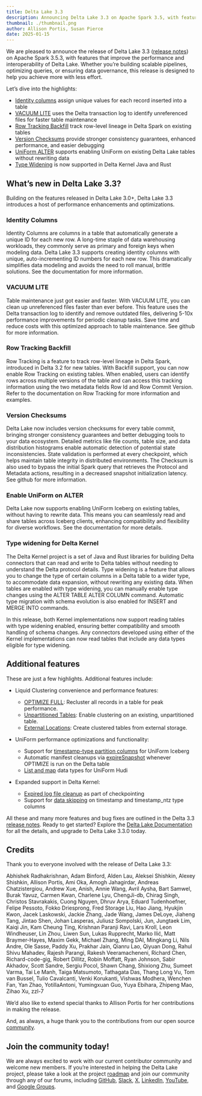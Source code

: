 ```yaml
---
title: Delta Lake 3.3
description: Announcing Delta Lake 3.3 on Apache Spark 3.5, with features that improve the performance and interoperability of Delta Lake.
thumbnail: ./thumbnail.png
author: Allison Portis, Susan Pierce
date: 2025-01-15
---
```


We are pleased to announce the release of Delta Lake 3.3 ([release notes]) on Apache Spark 3.5.3,
with features that improve the performance and interoperability of Delta Lake. Whether you’re
building scalable pipelines, optimizing queries, or ensuring data governance, this release is
designed to help you achieve more with less effort.

[release notes]: https://github.com/delta-io/delta/releases/tag/v3.3.0

Let’s dive into the highlights:

- [Identity columns](#identity-columns) assign unique values for each record inserted into a table
- [VACUUM LITE](#vacuum-lite) uses the Delta transaction log to identify unreferenced files for faster table maintenance
- [Row Tracking Backfill](#row-tracking-backfill) track row-level lineage in Delta Spark on existing tables
- [Version Checksums](#version-checksums) provide stronger consistency guarantees, enhanced performance, and easier debugging
- [UniForm ALTER](#Enable-UniForm-on-ALTER) supports enabling UniForm on existing Delta Lake tables without rewriting data
- [Type Widening](#type-widening-for-delta-kernel) is now supported in Delta Kernel Java and Rust

## What’s new in Delta Lake 3.3?

Building on the features released in Delta Lake 3.0+, Delta Lake 3.3 introduces a host of
performance enhancements and optimizations.

### Identity Columns

Identity Columns are columns in a table that automatically generate a unique ID for each
new row. A long-time staple of data warehousing workloads, they commonly serve as primary
and foreign keys when modeling data. Delta Lake 3.3 supports creating identity columns with unique,
auto-incrementing ID numbers for each new row. This dramatically simplifies data modeling and
avoids the need to roll manual, brittle solutions. See the documentation for more information.

### VACUUM LITE

Table maintenance just got easier and faster. With VACUUM LITE, you can clean up unreferenced files
faster than ever before. This feature uses the Delta transaction log to identify and remove
outdated files, delivering 5-10x performance improvements for periodic cleanup tasks. Save time and
reduce costs with this optimized approach to table maintenance. See github for more information.

### Row Tracking Backfill

Row Tracking is a feature to track row-level lineage in Delta Spark, introduced in Delta 3.2
for new tables. With Backfill support, you can now enable Row Tracking on existing tables.
When enabled, users can identify rows across multiple versions of the table and can access this
tracking information using the two metadata fields Row Id and Row Commit Version. Refer to the
documentation on Row Tracking for more information and examples.

### Version Checksums

Delta Lake now includes version checksums for every table commit, bringing stronger consistency
guarantees and better debugging tools to your data ecosystem. Detailed metrics like file counts,
table size, and data distribution histograms enable automatic detection of potential state
inconsistencies. State validation is performed at every checkpoint, which helps maintain table
integrity in distributed environments. The Checksum is also used to bypass the initial Spark
query that retrieves the Protocol and Metadata actions, resulting in a decreased snapshot
initialization latency. See github for more information.

### Enable UniForm on ALTER

Delta Lake now supports enabling UniForm Iceberg on existing tables, without having to rewrite
data. This means you can seamlessly read and share tables across Iceberg clients, enhancing
compatibility and flexibility for diverse workflows. See the documentation for more details.

### Type widening for Delta Kernel

The Delta Kernel project is a set of Java and Rust libraries for building Delta connectors
that can read and write to Delta tables without needing to understand the Delta protocol
details. Type widening is a feature that allows you to change the type of certain columns
in a Delta table to a wider type, to accommodate data expansion, without rewriting any
existing data. When tables are enabled with type widening, you can manually enable type
changes using the ALTER TABLE ALTER COLUMN command. Automatic type migration with schema
evolution is also enabled for INSERT and MERGE INTO commands.

In this release, both Kernel implementations now support reading tables with type widening enabled,
ensuring better compatibility and smooth handling of schema changes. Any connectors developed using
either of the Kernel implementations can now read tables that include any data types eligible
for type widening.

## Additional features

These are just a few highlights. Additional features include:

- Liquid Clustering convenience and performance features:

  - [OPTIMIZE FULL](https://github.com/delta-io/delta/pull/3793): Recluster all records in a table for peak performance.
  - [Unpartitioned Tables](https://github.com/delta-io/delta/pull/3174): Enable clustering on an existing, unpartitioned table.
  - [External Locations](https://github.com/delta-io/delta/pull/3251): Create clustered tables from external storage.

- UniForm performance optimizations and functionality:

  - Support for [timestamp-type partition columns](https://github.com/delta-io/delta/commit/7a0db43df1ef8236e4db8a57837734b83ed15153) for UniForm Iceberg
  - Automatic manifest cleanups via [expireSnapshot](https://github.com/delta-io/delta/commit/7bb979205d7eb4cd8aaa04da8fd960f3862b53b7) whenever OPTIMIZE is run on the Delta table
  - [List and map](https://github.com/delta-io/delta/commit/dd39415912f6009fb9e5d2f4057288bb1e9fd117) data types for UniForm Hudi

- Expanded support in Delta Kernel:
  - [Expired log file cleanup](https://github.com/delta-io/delta/commit/d467f520d) as part of checkpointing
  - Support for [data skipping](https://github.com/delta-io/delta/commit/3cebe546a) on timestamp and timestamp_ntz type columns

All these and many more features and bug fixes are outlined in the Delta 3.3 [release notes].
Ready to get started? Explore the [Delta Lake Documentation](https://delta.io/) for all the details,
and upgrade to Delta Lake 3.3.0 today.

## Credits

Thank you to everyone involved with the release of Delta Lake 3.3:

Abhishek Radhakrishnan, Adam Binford, Alden Lau, Aleksei Shishkin, Alexey Shishkin, Allison Portis, Ami Oka, Amogh Jahagirdar, Andreas Chatzistergiou, Andrew Xue, Anish, Annie Wang, Avril Aysha, Bart Samwel, Burak Yavuz, Carmen Kwan, Charlene Lyu, ChengJi-db, Chirag Singh, Christos Stavrakakis, Cuong Nguyen, Dhruv Arya, Eduard Tudenhoefner, Felipe Pessoto, Fokko Driesprong, Fred Storage Liu, Hao Jiang, Hyukjin Kwon, Jacek Laskowski, Jackie Zhang, Jade Wang, James DeLoye, Jiaheng Tang, Jintao Shen, Johan Lasperas, Juliusz Sompolski, Jun, Jungtaek Lim, Kaiqi Jin, Kam Cheung Ting, Krishnan Paranji Ravi, Lars Kroll, Leon Windheuser, Lin Zhou, Liwen Sun, Lukas Rupprecht, Marko Ilić, Matt Braymer-Hayes, Maxim Gekk, Michael Zhang, Ming DAI, Mingkang Li, Nils Andre, Ole Sasse, Paddy Xu, Prakhar Jain, Qianru Lao, Qiyuan Dong, Rahul Shivu Mahadev, Rajesh Parangi, Rakesh Veeramacheneni, Richard Chen, Richard-code-gig, Robert Dillitz, Robin Moffatt, Ryan Johnson, Sabir Akhadov, Scott Sandre, Sergiu Pocol, Shawn Chang, Shixiong Zhu, Sumeet Varma, Tai Le Manh, Taiga Matsumoto, Tathagata Das, Thang Long Vu, Tom van Bussel, Tulio Cavalcanti, Venki Korukanti, Vishwas Modhera, Wenchen Fan, Yan Zhao, YotillaAntoni, Yumingxuan Guo, Yuya Ebihara, Zhipeng Mao, Zihao Xu, zzl-7

We’d also like to extend special thanks to Allison Portis for her contributions in making the release.

And, as always, a huge thank you to the contributions from our open source [community](delta.io/community).

## Join the community today!

We are always excited to work with our current contributor community and welcome new members.
If you’re interested in helping the Delta Lake project, please take a look at the project
[roadmap](https://delta.io/roadmap/) and join our community through any of our forums,
including [GitHub](https://go.delta.io/github), [Slack](https://go.delta.io/slack),
[X](https://twitter.com/DeltaLakeOSS), [LinkedIn](https://go.delta.io/linkedin),
[YouTube](https://go.delta.io/youtube), and [Google Groups](https://go.delta.io/groups).
